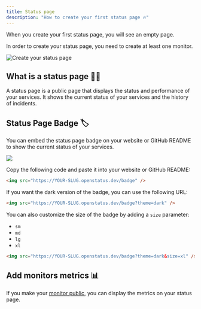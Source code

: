 ```yaml
---
title: Status page
description: "How to create your first status page 🔥"
---
```




When you create your first status page, you will see an empty page.

In order to create your status page, you need to create at least one monitor.

  <Image
    src={StatusPageEmpty}
    alt="Create your status page"
  />

## What is a status page 🧑‍🏫

A status page is a public page that displays the status and performance of your
services. It shows the current status of your services and the history of
incidents.

## Status Page Badge 🏷️

You can embed the status page badge on your website or GitHub README to show the
current status of your services.

<a href="https://status.openstatus.dev">
  <img src="https://status.openstatus.dev/badge" />
</a>

Copy the following code and paste it into your website or GitHub README:

```html
<img src="https://YOUR-SLUG.openstatus.dev/badge" />
```

If you want the dark version of the badge, you can use the following URL:

```html
<img src="https://YOUR-SLUG.openstatus.dev/badge?theme=dark" />
```

You can also customize the size of the badge by adding a `size` parameter:

- `sm`
- `md`
- `lg`
- `xl`


```html
<img src="https://YOUR-SLUG.openstatus.dev/badge?theme=dark&size=xl" />
```

##  Add monitors metrics 📊

If you make your <a href="/synthetic/features/monitor#public-monitor">monitor public</a>, you can display the metrics on your status page.
